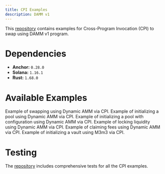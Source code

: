 ```yaml
---
title: CPI Examples
description: DAMM v1
---
```


This [repository](https://github.com/MeteoraAg/cpi-examples) contains examples for Cross-Program Invocation (CPI) to swap using DAMM v1 program.

# Dependencies

- **Anchor:** `0.28.0`
- **Solana:** `1.16.1`
- **Rust:** `1.68.0`

# Available Examples

<CardGroup cols={1}>
  <Card title="CPI to Dynamic AMM swap example" href="https://github.com/MeteoraAg/cpi-examples/blob/main/programs/cpi-example/src/instructions/dynamic_amm_cpi/swap.rs">
    Example of swapping using Dynamic AMM via CPI.
  </Card>
  <Card title="CPI to Dynamic AMM initialize pool example" href="https://github.com/MeteoraAg/cpi-examples/blob/main/programs/cpi-example/src/instructions/dynamic_amm_cpi/initialize_customizable_permissionless_pool.rs">
    Example of initializing a pool using Dynamic AMM via CPI.
  </Card>
  <Card title="CPI to Dynamic AMM initialize pool with config example" href="https://github.com/MeteoraAg/cpi-examples/blob/main/programs/cpi-example/src/instructions/dynamic_amm_cpi/initialize_permissionless_pool_with_config.rs">
    Example of initializing a pool with configuration using Dynamic AMM via CPI.
  </Card>
  <Card title="CPI to Dynamic AMM lock liquidity example" href="https://github.com/MeteoraAg/cpi-examples/blob/main/programs/cpi-example/src/instructions/dynamic_amm_cpi/lock_liquidity.rs">
    Example of locking liquidity using Dynamic AMM via CPI.
  </Card>
  <Card title="CPI to Dynamic AMM claim fee example" href="https://github.com/MeteoraAg/cpi-examples/blob/main/programs/cpi-example/src/instructions/dynamic_amm_cpi/claim_fee.rs">
    Example of claiming fees using Dynamic AMM via CPI.
  </Card>
  <Card title="CPI to M3m3 initialize vault example" href="https://github.com/MeteoraAg/cpi-examples/blob/main/programs/cpi-example/src/instructions/m3m3_cpi/initialize_vault.rs">
    Example of initializing a vault using M3m3 via CPI.
  </Card>
</CardGroup>

# Testing

The [repository](https://github.com/MeteoraAg/cpi-examples/blob/main/programs/cpi-example/tests) includes comprehensive tests for all the CPI examples.